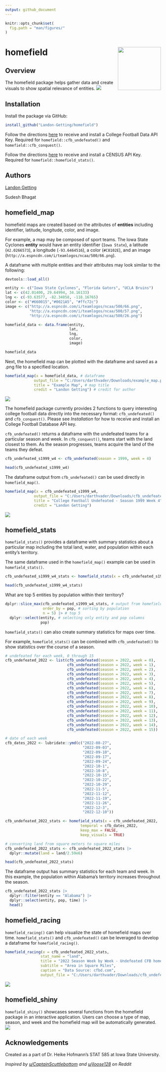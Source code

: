 ```yaml
---
output: github_document
---
```


```r
knitr::opts_chunk$set(
  fig.path = "man/figures/"
)
```

# homefield <img src="man/figures/sticker.png" align="right" height="139" />

## Overview
The homefield package helps gather data and create visuals to show spatial relevance of entities.
![](man/figures/example_map.png)

## Installation

Install the package via GitHub:

```r
install_github("Landon-Getting/homefield")
```

Follow the directions [here](https://cfbfastr.sportsdataverse.org/#college-football-data-api-keys) to receive and install a College Football Data API Key. Required for `homefield::cfb_undefeated()` and `homefield::cfb_conquest()`.

Follow the directions [here](https://walker-data.com/tidycensus/reference/census_api_key.html) to receive and install a CENSUS API Key. Required for `homefield::homefield_stats()`.

## Authors

[Landon Getting](https://www.linkedin.com/in/landon-getting/)

Sudesh Bhagat

## homefield_map

homefield maps are created based on the attributes of **entities** including identifier, latitude, longitude, color, and image.

For example, a map may be composed of sport teams. The Iowa State Cyclones **entity** would have an entity identifier (`Iowa State`), a latitude (`42.0266573`), a longitude (`-93.6464516`), a color (`#C8102E`), and an image (`http://a.espncdn.com/i/teamlogos/ncaa/500/66.png`). 

A dataframe with multiple entities and their attributes may look similar to the following:

```r
devtools::load_all()
```

```r
entity <- c("Iowa State Cyclones", "Florida Gators", "UCLA Bruins")
lat <- c(42.01400, 29.64994, 34.16133)
lng <- c(-93.63577, -82.34858, -118.16765)
color <- c("#660015","#0021A5", "#ffc72c")
image <- c("http://a.espncdn.com/i/teamlogos/ncaa/500/66.png",
           "http://a.espncdn.com/i/teamlogos/ncaa/500/57.png",
           "http://a.espncdn.com/i/teamlogos/ncaa/500/26.png")

homefield_data <- data.frame(entity,
                             lat,
                             lng,
                             color,
                             image)

homefield_data
```
Next, the homefield map can be plotted with the dataframe and saved as a .png file to a specified location. 
```r
homefield_map(x = homefield_data, # dataframe
             output_file = "C:/Users/darthvader/Downloads/example_map.png", # save location
             title = "Example Map", # map title
             credit = "Landon Getting") # credit for author
```

![](man/figures/homefield_map1.png)

The homefield package currently provides 2 functions to query interesting college football data directly into the necessary format: `cfb_undefeated()` and `cfb_conquest()`. Please see *Installation* for how to receive and install an College Football Database API key.

`cfb_undefeated()` returns a dataframe with the undefeated teams for a particular season and week. In `cfb_conquest()`, teams start with the land closest to them. As the season progresses, teams acquire the land of the teams they defeat. 

```r
cfb_undefeated_s1999_w4 <- cfb_undefeated(season = 1999, week = 4)

head(cfb_undefeated_s1999_w4)
```

The dataframe output from `cfb_undefeated()` can be used directly in `homefield_map()`.

```r
homefield_map(x = cfb_undefeated_s1999_w4,
             output_file = "C:/Users/darthvader/Downloads/cfb_undefeated_s2022_w4.png",
             title = "College Football Undefeated - Season 1999 Week 4",
             credit = "Landon Getting")

```
![](man/figures/example_map.png)

## homefield_stats
`homefield_stats()` provides a dataframe with summary statistics about a particular map including the total land, water, and population within each entity's territory.

The same dataframe used in the `homefield_map()` example can be used in `homefield_stats()`.

```r
cfb_undefeated_s1999_w4_stats <- homefield_stats(x = cfb_undefeated_s1999_w4)

head(cfb_undefeated_s1999_w4_stats)

```
What are top 5 entities by population within their territory?

```r
dplyr::slice_max(cfb_undefeated_s1999_w4_stats, # output from homefield_stats()
                 order_by = pop, # sorting by population
                 n = 5) |> # top 5
  dplyr::select(entity, # selecting only entity and pop columns
                pop)
```
`homefield_stats()` can also create summary statistics for maps over time.

For example, `homefield_stats()` can be combined with `cfb_undefeated()` to show statistics over the course of a season. 

```r
# undefeated for each week, 0 through 15
cfb_undefeated_2022 <- list(cfb_undefeated(season = 2022, week = 0),
                            cfb_undefeated(season = 2022, week = 1),
                            cfb_undefeated(season = 2022, week = 2),
                            cfb_undefeated(season = 2022, week = 3),
                            cfb_undefeated(season = 2022, week = 4),
                            cfb_undefeated(season = 2022, week = 5),
                            cfb_undefeated(season = 2022, week = 6),
                            cfb_undefeated(season = 2022, week = 7),
                            cfb_undefeated(season = 2022, week = 8),
                            cfb_undefeated(season = 2022, week = 9),
                            cfb_undefeated(season = 2022, week = 10),
                            cfb_undefeated(season = 2022, week = 11),
                            cfb_undefeated(season = 2022, week = 12),
                            cfb_undefeated(season = 2022, week = 13),
                            cfb_undefeated(season = 2022, week = 14),
                            cfb_undefeated(season = 2022, week = 15))

# date of each week
cfb_dates_2022 <- lubridate::ymd(c("2022-08-27",
                                   "2022-09-03",
                                   "2022-09-10",
                                   "2022-09-17",
                                   "2022-09-24",
                                   "2022-10-1",
                                   "2022-10-8",
                                   "2022-10-15",
                                   "2022-10-22",
                                   "2022-10-29",
                                   "2022-11-5",
                                   "2022-11-12",
                                   "2022-11-19",
                                   "2022-11-26",
                                   "2022-12-3",
                                   "2022-12-10"))

cfb_undefeated_2022_stats <- homefield_stats(x = cfb_undefeated_2022,
                                  temporal = cfb_dates_2022,
                                  keep_max = FALSE,
                                  keep_visuals = TRUE)

```

```r
# converting land from square meters to square miles
cfb_undefeated_2022_stats <- cfb_undefeated_2022_stats |>
  dplyr::mutate(land = land/2.59e6)

head(cfb_undefeated_2022_stats)

```

The dataframe output has summary statistics for each team and week. In this example, the population within Alabama's territory increases throughout the season.

```r
cfb_undefeated_2022_stats |>
  dplyr::filter(entity == "Alabama") |>
  dplyr::select(entity, pop, time) |>
  head()
```

## homefield_racing
`homefield_racing()` can help visualize the state of homefield maps over time. `homefield_stats()` and `cfb_undefeated()` can be leveraged to develop a dataframe for `homefield_racing()`.

```r
homefield_racing(x = cfb_undefeated_2022_stats,
                stat_name = "land",
                title = "2022 Season Week by Week - Undefeated CFB homefield Map",
                subtitle = "Area in Square Miles",
                caption = "Data Source: cfbd.com",
                output_file = "C:/Users/darthvader/Downloads/cfb_undefeated_2022_racing.gif")
```

![](man/figures/homefield_racing.png)

## homefield_shiny
`homefield_shiny()` showcases several functions from the homefield package in an interactive application. Users can choose a type of map, season, and week and the homefield map will be automatically generated.
![](man/figures/homefield_shiny.png)

## Acknowledgements
Created as a part of Dr. Heike Hofmann's STAT 585 at Iowa State University. 

*Inspired by [u/CaptainScuttlebottom](https://www.reddit.com/user/CaptainScuttlebottom/) and [u/jloose128](https://www.reddit.com/user/jloose128/) on Reddit*
